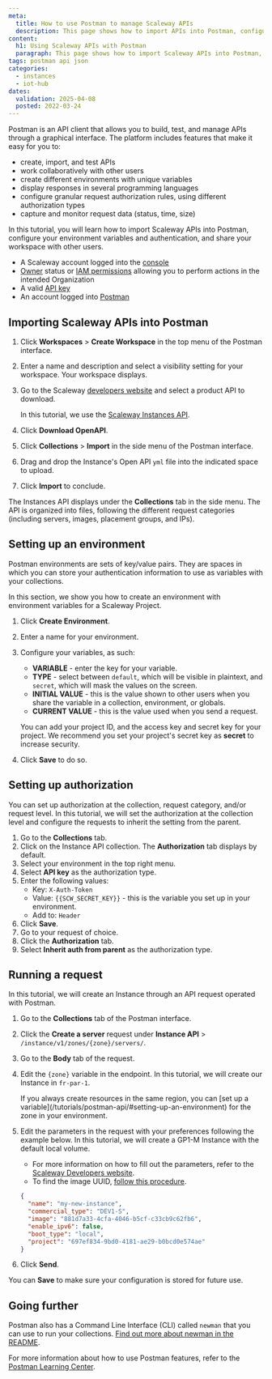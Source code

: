 ```yaml
---
meta:
  title: How to use Postman to manage Scaleway APIs
  description: This page shows how to import APIs into Postman, configure your environment variables and authentication, and share your workspace with other users. 
content:
  h1: Using Scaleway APIs with Postman
  paragraph: This page shows how to import Scaleway APIs into Postman, configure your environment variables and authentication, and share your workspace with other users.  
tags: postman api json
categories:
  - instances
  - iot-hub
dates:
  validation: 2025-04-08
  posted: 2022-03-24
---
```


Postman is an API client that allows you to build, test, and manage APIs through a graphical interface. The platform includes features that make it easy for you to: 
  - create, import, and test APIs
  - work collaboratively with other users
  - create different environments with unique variables
  - display responses in several programming languages
  - configure granular request authorization rules, using different authorization types
  - capture and monitor request data (status, time, size)

In this tutorial, you will learn how to import Scaleway APIs into Postman, configure your environment variables and authentication, and share your workspace with other users. 

<Macro id="requirements" />

- A Scaleway account logged into the [console](https://console.scaleway.com)
- [Owner](/iam/concepts/#owner) status or [IAM permissions](/iam/concepts/#permission) allowing you to perform actions in the intended Organization
- A valid [API key](/iam/how-to/create-api-keys/)
- An account logged into [Postman](https://www.postman.com/postman-account/)

## Importing Scaleway APIs into Postman

1. Click **Workspaces** > **Create Workspace** in the top menu of the Postman interface.
    <Lightbox src="scaleway-postman-create-workspace.webp" />
2. Enter a name and description and select a visibility setting for your workspace. Your workspace displays.
3. Go to the Scaleway [developers website](https://www.scaleway.com/en/developers/) and select a product API to download. 

    In this tutorial, we use the [Scaleway Instances API](https://www.scaleway.com/en/developers/api/instance/).
4. Click **Download OpenAPI**.
    <Lightbox src="scaleway-postman-download-open-api.webp" />
5. Click **Collections** > **Import** in the side menu of the Postman interface.
    <Lightbox src="scaleway-postman-import.webp" />
6. Drag and drop the Instance's Open API `yml` file into the indicated space to upload. 
7. Click **Import** to conclude. 
  
  The Instances API displays under the **Collections** tab in the side menu. The API is organized into files, following the different request categories (including servers, images, placement groups, and IPs).

## Setting up an environment

Postman environments are sets of key/value pairs. They are spaces in which you can store your authentication information to use as variables with your collections.

In this section, we show you how to create an environment with environment variables for a Scaleway Project.

1. Click **Create Environment**. 
2. Enter a name for your environment. 
3. Configure your variables, as such:
    - **VARIABLE** - enter the key for your variable.
    - **TYPE** - select between `default`, which will be visible in plaintext, and `secret`, which will mask the values on the screen.
    - **INITIAL VALUE** - this is the value shown to other users when you share the variable in a collection, environment, or globals.
    - **CURRENT VALUE** - this is the value used when you send a request.

    You can add your project ID, and the access key and secret key for your project. We recommend you set your project's secret key as **secret** to increase security.

    <Lightbox src="scaleway-postman-add-variables.webp" />
4. Click **Save** to do so.

## Setting up authorization

You can set up authorization at the collection, request category, and/or request level. In this tutorial, we will set the authorization at the collection level and configure the requests to inherit the setting from the parent.

1. Go to the **Collections** tab.
2. Click on the Instance API collection. The **Authorization** tab displays by default.
    <Lightbox src="scaleway-postman-authorization-display.webp" />
3. Select your environment in the top right menu.
    <Lightbox src="scaleway-postman-select-environment.webp" />
4. Select **API key** as the authorization type.
5. Enter the following values:
    - Key: `X-Auth-Token`
    - Value: `{{SCW_SECRET_KEY}}` - this is the variable you set up in your environment.
    - Add to: `Header`
6. Click **Save**.
7. Go to your request of choice.
8. Click the **Authorization** tab.
9. Select **Inherit auth from parent** as the authorization type.

## Running a request

In this tutorial, we will create an Instance through an API request operated with Postman.

1. Go to the **Collections** tab of the Postman interface.
2. Click the **Create a server** request under **Instance API** > `/instance/v1/zones/{zone}/servers/`.
3. Go to the **Body** tab of the request.
4. Edit the `{zone}` variable in the endpoint. In this tutorial, we will create our Instance in `fr-par-1`.
    <Lightbox src="scaleway-postman-endpoint.webp" />

    <Message type="tip">
      If you always create resources in the same region, you can [set up a variable](/tutorials/postman-api/#setting-up-an-environment) for the zone in your environment.
    </Message> 
5. Edit the parameters in the request with your preferences following the example below. In this tutorial, we will create a GP1-M Instance with the default local volume.
    <Message type="note">
      - For more information on how to fill out the parameters, refer to the [Scaleway Developers website](https://www.scaleway.com/en/developers/api/instance/#path-instances-create-an-instance).
      - To find the image UUID, [follow this procedure](/instances/faq/#what-is-a-marketplace-image).
    </Message> 

    ```json
    {
      "name": "my-new-instance",
      "commercial_type": "DEV1-S",
      "image": "881d7a33-4cfa-4046-b5cf-c33cb9c62fb6",
      "enable_ipv6": false,
      "boot_type": "local",
      "project": "697ef834-9bd0-4181-ae29-b0bcd0e574ae"
    }
    ```
6. Click **Send**.
    <Lightbox src="scaleway-postman-response.webp" />

You can **Save** to make sure your configuration is stored for future use.

## Going further

Postman also has a Command Line Interface (CLI) called `newman` that you can use to run your collections. [Find out more about newman in the README](https://github.com/postmanlabs/newman).

For more information about how to use Postman features, refer to the [Postman Learning Center](https://learning.postman.com/docs/getting-started/introduction/).